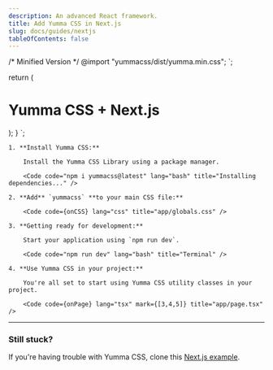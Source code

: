 ```yaml
---
description: An advanced React framework.
title: Add Yumma CSS in Next.js
slug: docs/guides/nextjs
tableOfContents: false
---
```


/* Minified Version */
@import "yummacss/dist/yumma.min.css";
`;

  return (
    <div className="h-1/1 ins">
      <h1 className="fs-xxl fw-500 tc-pink">Yumma CSS + Next.js</h1>
    </div>
  );
}
`;

<Steps>

    1. **Install Yumma CSS:**

        Install the Yumma CSS Library using a package manager.

        <Code code="npm i yummacss@latest" lang="bash" title="Installing dependencies..." />

    2. **Add** `yummacss` **to your main CSS file:**

        <Code code={onCSS} lang="css" title="app/globals.css" />

    3. **Getting ready for development:**

        Start your application using `npm run dev`.

        <Code code="npm run dev" lang="bash" title="Terminal" />

    4. **Use Yumma CSS in your project:**

        You're all set to start using Yumma CSS utility classes in your project.

        <Code code={onPage} lang="tsx" mark={[3,4,5]} title="app/page.tsx" />

</Steps>

---

### Still stuck?

If you're having trouble with Yumma CSS, clone this [Next.js example](https://github.com/yumma-lib/nextjs-yummacss-example.git).

<Code
  code="git clone https://github.com/yumma-lib/nextjs-yummacss-example.git"
  lang="bash"
  title="Cloning repository..."
/>
